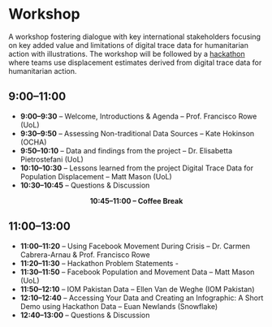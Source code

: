 # Workshop {#sec-workshop .unnumbered}

A workshop fostering dialogue with key international stakeholders focusing on key added value and limitations of digital trace data for humanitarian action with illustrations. The workshop will be followed by a [hackathon](https://pietrostefani.github.io/pop-displacement-disaster/hackathon.html) where teams use displacement estimates derived from digital trace data for humanitarian action. 

## 9:00–11:00

- **9:00–9:30** – Welcome, Introductions & Agenda – Prof. Francisco Rowe (UoL)
- **9:30–9:50** – Assessing Non-traditional Data Sources – Kate Hokinson (OCHA)  
- **9:50–10:10** – Data and findings from the project – Dr. Elisabetta Pietrostefani (UoL)
- **10:10–10:30** – Lessons learned from the project Digital Trace Data for Population Displacement – Matt Mason (UoL)
- **10:30–10:45** – Questions & Discussion  

<div style="text-align: center;"><strong>10:45–11:00 – Coffee Break</strong></div> 

## 11:00–13:00

- **11:00–11:20** – Using Facebook Movement During Crisis – Dr. Carmen Cabrera-Arnau & Prof. Francisco Rowe  
- **11:20–11:30** – Hackathon Problem Statements - 
- **11:30–11:50** – Facebook Population and Movement Data – Matt Mason (UoL)
- **11:50–12:10** – IOM Pakistan Data – Ellen Van de Weghe (IOM Pakistan)
- **12:10–12:40** – Accessing Your Data and Creating an Infographic: A Short Demo using Hackathon Data – Euan Newlands (Snowflake)
- **12:40–13:00** – Questions & Discussion  